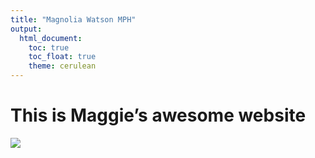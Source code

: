 ```yaml
---
title: "Magnolia Watson MPH"
output: 
  html_document:
    toc: true
    toc_float: true
    theme: cerulean
---
```


# This is Maggie's awesome website

![](https://media.giphy.com/media/drXGoW1iudhKw/giphy.gif)
